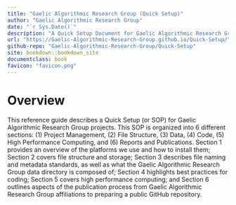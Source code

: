 ```yaml
---
title: "Gaelic Algorithmic Research Group (Quick Setup)"
author: "Gaelic Algorithmic Research Group"
date: "`r Sys.Date()`"
description: "A Quick Setup Document for Gaelic Algorithmic Research Group projects"
url: "https://Gaelic-Algorithmic-Research-Group.github.io/Quick-Setup/"
github-repo: "Gaelic-Algorithmic-Research-Group/Quick-Setup"
site: bookdown::bookdown_site
documentclass: book
favicon: "favicon.png"
---
```


# Overview {-}

This reference guide describes a Quick Setup (or SOP) for Gaelic Algorithmic Research Group projects. This SOP is organized into 6 different sections: (1) Project Management, (2) File Structure, (3) Data, (4) Code, (5) High Performance Computing, and (6) Reports and Publications. Section 1 provides an overview of the platforms we use and how to install them; Section 2 covers file structure and storage; Section 3 describes file naming and metadata standards, as well as what the Gaelic Algorithmic Research Group data directory is composed of; Section 4 highlights best practices for coding; Section 5 covers high performance computing; and Section 6 outlines aspects of the publication process from Gaelic Algorithmic Research Group affiliations to preparing a public GitHub repository.
